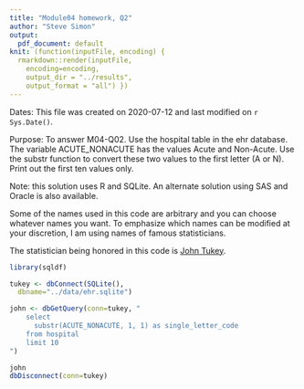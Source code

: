 ```yaml
---
title: "Module04 homework, Q2"
author: "Steve Simon"
output:
  pdf_document: default
knit: (function(inputFile, encoding) {
  rmarkdown::render(inputFile, 
    encoding=encoding,
    output_dir = "../results", 
    output_format = "all") })  
---
```


Dates: This file was created on 2020-07-12 and last modified on `r Sys.Date()`.

Purpose: To answer M04-Q02. Use the hospital table in the ehr database. The variable ACUTE_NONACUTE has the values Acute and Non-Acute. Use the substr function to convert these two values to the first letter (A or N). Print out the first ten values only.

Note: this solution uses R and SQLite. An alternate solution using SAS and Oracle is also available.

Some of the names used in this code are arbitrary and you can choose whatever names you want. To emphasize which names can be modified at your discretion, I am using names of famous statisticians.

The statistician being honored in this code is [John Tukey](https://en.wikipedia.org/wiki/John_Tukey).

```r
library(sqldf)

tukey <- dbConnect(SQLite(),
  dbname="../data/ehr.sqlite")

john <- dbGetQuery(conn=tukey, "
    select
      substr(ACUTE_NONACUTE, 1, 1) as single_letter_code
    from hospital
    limit 10
")

john
dbDisconnect(conn=tukey)
```

